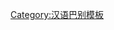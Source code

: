 {{User language-4|cmn-yichang|列个用户滴'''[[:Category:cmn-yichang 使用者|宜昌话]]'''讲滴'''[[:Category:cmn-yichang-4 使用者|蛮溜巴]]'''。|宜昌話|12|9}}<noinclude>[[Category:汉语巴别模板]]</noinclude>
